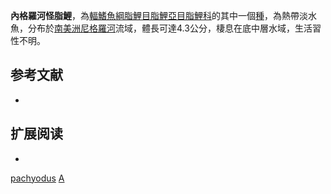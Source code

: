 {{Speciesbox 
| taxon = Atopomesus pachyodus
| status = NE
| status_system = IUCN3.1
| authority =  [[Myers|Myers]], 1927
| synonyms = 
}}
'''內格羅河怪脂鯉'''，為[[輻鰭魚綱|輻鰭魚綱]][[脂鯉目|脂鯉目]][[脂鯉亞目|脂鯉亞目]][[脂鯉科|脂鯉科]]的其中一個[[種|種]]，為熱帶淡水魚，分布於[[南美洲|南美洲]][[尼格羅河|尼格羅河]]流域，體長可達4.3公分，棲息在底中層水域，生活習性不明。

==参考文献==
{{refbegin}}
*{{FishBase_species|genus=Atopomesus|species=pachyodus|year=2013|month=11}}
{{refend}}

== 扩展阅读 ==
{{refbegin}}
*{{wikispecies-inline|Atopomesus pachyodus|內格羅河怪脂鯉}}
{{refend}}
{{Taxonbar|from=Q3759842}}

[[Category:怪脂鯉屬|pachyodus]]
[[Category:1927年描述的魚類|A]]

{{魚類小作品}}